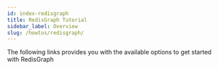 ```yaml
---
id: index-redisgraph
title: RedisGraph Tutorial
sidebar_label: Overview
slug: /howtos/redisgraph/
---
```



<GraphEol />
The following links provides you with the available options to get started with RedisGraph

<div class="row">

<div class="col">
  <RedisCard
    title="Getting Started with RedisGraph"
    description="Getting Started with RedisGraph"
    page="/howtos/redisgraph/getting-started"
  />
</div>

<div class="col">
  <RedisCard
    title="Explore Python Code using RedisGraph"
    description="Explore Python code using RedisGraph"
    page="/howtos/redisgraph/explore-python-code"
  />
</div>

 <div class="col">
    <RedisCard
        title="How to visualize Graph data in Redis using RedisInsight"
        description="RedisGraph using RedisInsight"
        page="/howtos/redisgraph/using-redisinsight"
        />
 </div>
</div>
<div class="row">

<div class="col">
  <RedisCard
    title="How to query Graph data in Redis using Python"
    description="RedisGraph using Python"
    page="/howtos/redisgraph/using-python"
  />
</div>

<div class="col">
  <RedisCard
    title="How to query Graph data in Redis using Ruby"
    description="RedisGraph using Ruby"
    page="/howtos/redisgraph/using-ruby"
  />
</div>

 <div class="col">
     <RedisCard
        title="How to query Graph data in Redis using JavaScript"
        description="RedisGraph using JavaScript"
        page="/howtos/redisgraph/using-javascript"
        />
</div>
</div>
<div class="row">

<div class="col">
  <RedisCard
    title="How to query Graph data in Redis using Go"
    description="RedisGraph using Go"
    page="/howtos/redisgraph/using-go"
  />
</div>

<div class="col">
  <RedisCard
    title="How to query Graph data in Redis using Rust"
    description="RedisGraph using Rust"
    page="/howtos/redisgraph/using-rust"
  />
</div>

 <div class="col">
     <RedisCard
        title="How to build Movies database app using RedisGraph and NodeJS"
        description="Building Movies database app using Redis"
        page="/howtos/redisgraph/redisgraphmovies"
        />
 </div>
</div>

 <div class="row">

<div class="col">
  <RedisCard
    title="How to build RedisGraph databases from CSV inputs in Easy Steps"
    description="Building RedisGraph databases from CSV Inputs"
    page="/howtos/redisgraph/csvtograph"
  />
</div>

</div>
